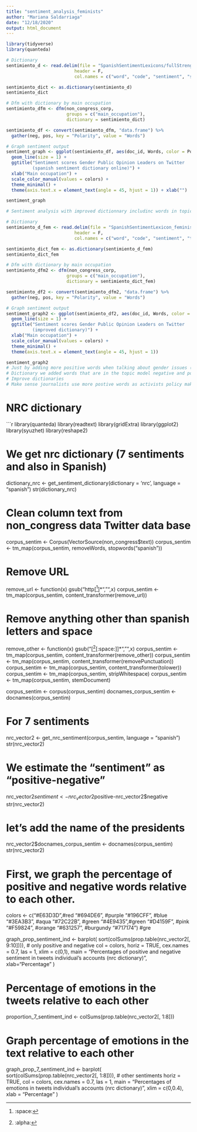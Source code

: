 ```yaml
---
title: "sentiment_analysis_feminists"
author: "Mariana Saldarriaga"
date: "12/18/2020"
output: html_document
---
```


```r
library(tidyverse)
library(quanteda)

# Dictionary 
sentimiento_d <- read.delim(file = "SpanishSentimentLexicons/fullStrengthLexicon.txt",
                          header = F,
                          col.names = c("word", "code", "sentiment", "score2"))

sentimiento_dict <- as.dictionary(sentimiento_d)
sentimiento_dict

# Dfm with dictionary by main occupation
sentimiento_dfm <- dfm(non_congress_corp,
                       groups = c("main_occupation"), 
                       dictionary = sentimiento_dict)

sentimiento_df <- convert(sentimiento_dfm, "data.frame") %>%
  gather(neg, pos, key = "Polarity", value = "Words")

# Graph sentiment output
sentiment_graph <- ggplot(sentimiento_df, aes(doc_id, Words, color = Polarity, group = Polarity)) +
  geom_line(size = 1) +
  ggtitle("Sentiment scores Gender Public Opinion Leaders on Twitter 
          (spanish sentiment dictionary online)") +
  xlab("Main occupation") +
  scale_color_manual(values = colors) +
  theme_minimal() +
  theme(axis.text.x = element_text(angle = 45, hjust = 1)) + xlab("")

sentiment_graph
```


```r
# Sentiment analysis with improved dictionnary includinc words in topic models. 

# Dictionary 
sentimiento_d_fem <- read.delim(file = "SpanishSentimentLexicon_feminist_discourse_v4.txt",
                          header = F,
                          col.names = c("word", "code", "sentiment", "topic"))

sentimiento_dict_fem <- as.dictionary(sentimiento_d_fem)
sentimiento_dict_fem

# Dfm with dictionary by main occupation
sentimiento_dfm2 <- dfm(non_congress_corp,
                       groups = c("main_occupation"), 
                       dictionary = sentimiento_dict_fem)

sentimiento_df2 <- convert(sentimiento_dfm2, "data.frame") %>%
  gather(neg, pos, key = "Polarity", value = "Words")

# Graph sentiment output
sentiment_graph2 <- ggplot(sentimiento_df2, aes(doc_id, Words, color = Polarity, group = Polarity)) +
  geom_line(size = 1) +
  ggtitle("Sentiment scores Gender Public Opinion Leaders on Twitter 
          (improved dictionary)") +
  xlab("Main occupation") +
  scale_color_manual(values = colors) +
  theme_minimal() +
  theme(axis.text.x = element_text(angle = 45, hjust = 1))

sentiment_graph2
# Just by adding more positive words when talking about gender issues (old dictionary 456 to 530) the amount of positive words increase significantly. 
# Dictionary we added words that are in the topic model negative and positive, althought more positive. 
# Improve dictionaries
# Make sense journalists use more postive words as activists policy maker, and writers. 
```

# NRC dictionary
```r
library(quanteda)
library(readtext)
library(gridExtra)
library(ggplot2)
library(syuzhet)
library(reshape2)

# We get nrc dictionary (7 sentiments and also in Spanish)
dictionary_nrc <- get_sentiment_dictionary(dictionary = 'nrc', language = "spanish")
str(dictionary_nrc)

# Clean column text from non_congress data Twitter data base
corpus_sentim <- Corpus(VectorSource(non_congress$text))
corpus_sentim <- tm_map(corpus_sentim, removeWords, stopwords("spanish"))

# Remove URL
remove_url <- function(x) gsub("http[^[:space:]]*","",x)
corpus_sentim <- tm_map(corpus_sentim, content_transformer(remove_url))

# Remove anything other than spanish letters and space
remove_other <- function(x) gsub("[^[:alpha:][:space:]]*","",x)
corpus_sentim <- tm_map(corpus_sentim, content_transformer(remove_other))
corpus_sentim <- tm_map(corpus_sentim, content_transformer(removePunctuation))
corpus_sentim <- tm_map(corpus_sentim, content_transformer(tolower))
corpus_sentim <- tm_map(corpus_sentim, stripWhitespace)
corpus_sentim <- tm_map(corpus_sentim, stemDocument)

corpus_sentim <- corpus(corpus_sentim)
docnames_corpus_sentim <- docnames(corpus_sentim)

# For 7 sentiments
nrc_vector2 <- get_nrc_sentiment(corpus_sentim, language = "spanish")
str(nrc_vector2)

# We estimate the "sentiment" as "positive-negative"
nrc_vector2$sentiment <- nrc_vector2$positive-nrc_vector2$negative
str(nrc_vector2)

# let's add the name of the presidents
nrc_vector2$docnames_corpus_sentim <- docnames(corpus_sentim)
str(nrc_vector2)

# First, we graph the percentage of positive and negative words relative to each other. 
colors <- c("#E63D3D",#red 
            "#694DE6", #purple 
            "#196CFF", #blue
            "#3EA3B3", #aqua
            "#72C22B", #green
            "#4E9435",#green
            "#D4159F", #pink
            "#F59824", #orange
            "#631257", #burgundy
            "#717174") #gre

graph_prop_sentiment_ind <- barplot(
  sort(colSums(prop.table(nrc_vector2[, 9:10]))), # only positive and negative
  col = colors,
  horiz = TRUE, 
  cex.names = 0.7, 
  las = 1, 
  xlim = c(0,1),
  main = "Percentages of positive and negative sentiment
  in tweets individual's accounts (nrc dictionary)", xlab="Percentage"
  )

# Percentage of emotions in the tweets relative to each other
proportion_7_sentiment_ind <- colSums(prop.table(nrc_vector2[, 1:8]))

# Graph percentage of emotions in the text relative to each other
graph_prop_7_sentiment_ind <- barplot(
  sort(colSums(prop.table(nrc_vector2[, 1:8]))), # other sentiments 
  horiz = TRUE, 
  col = colors,
  cex.names = 0.7, 
  las = 1,
  main = "Percentages of emotions in tweets individual's accounts 
  (nrc dictionary)",
  xlim = c(0,0.4),
  xlab = "Percentage"
  )
